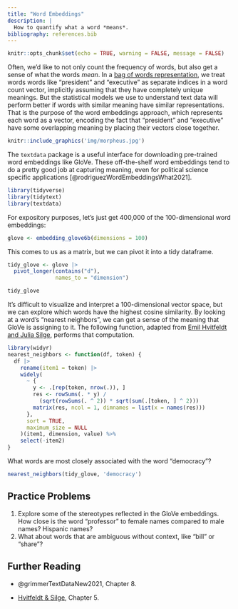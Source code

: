 ```yaml
---
title: "Word Embeddings"
description: |
  How to quantify what a word *means*.
bibliography: references.bib
---
```


```r
knitr::opts_chunk$set(echo = TRUE, warning = FALSE, message = FALSE)
```

Often, we'd like to not only count the frequency of words, but also get a sense of what the words *mean*. In a [bag of words representation](bag-of-words.html), we treat words words like "president" and "executive" as separate indices in a word count vector, implicitly assuming that they have completely unique meanings. But the statistical models we use to understand text data will perform better if words with similar meaning have similar representations. That is the purpose of the word embeddings approach, which represents each word as a vector, encoding the fact that "president" and "executive" have some overlapping meaning by placing their vectors close together.

```r
knitr::include_graphics('img/morpheus.jpg')
```

The `textdata` package is a useful interface for downloading pre-trained word embeddings like GloVe. These off-the-shelf word embeddings tend to do a pretty good job at capturing meaning, even for political science specific applications [@rodriguezWordEmbeddingsWhat2021].

```r
library(tidyverse)
library(tidytext)
library(textdata)
```

For expository purposes, let's just get 400,000 of the 100-dimensional word embeddings:

```r
glove <- embedding_glove6b(dimensions = 100)
```

This comes to us as a matrix, but we can pivot it into a tidy dataframe.

```r
tidy_glove <- glove |>
  pivot_longer(contains("d"),
               names_to = "dimension")

tidy_glove
```

It's difficult to visualize and interpret a 100-dimensional vector space, but we can explore which words have the highest cosine similarity. By looking at a word's "nearest neighbors", we can get a sense of the meaning that GloVe is assigning to it. The following function, adapted from [Emil Hvitfeldt and Julia Silge](https://smltar.com/embeddings.html), performs that computation.

```r
library(widyr)
nearest_neighbors <- function(df, token) {
  df |>
    rename(item1 = token) |>
    widely(
      ~ {
        y <- .[rep(token, nrow(.)), ]
        res <- rowSums(. * y) /
          (sqrt(rowSums(. ^ 2)) * sqrt(sum(.[token, ] ^ 2)))
        matrix(res, ncol = 1, dimnames = list(x = names(res)))
      },
      sort = TRUE,
      maximum_size = NULL
    )(item1, dimension, value) %>%
    select(-item2)
}
```

What words are most closely associated with the word "democracy"?

```r
nearest_neighbors(tidy_glove, 'democracy')
```

## Practice Problems

1.  Explore some of the stereotypes reflected in the GloVe embeddings. How close is the word "professor" to female names compared to male names? Hispanic names?
2.  What about words that are ambiguous without context, like "bill" or "share"?

## Further Reading

-   @grimmerTextDataNew2021, Chapter 8.

-   [Hvitfeldt & Silge](https://smltar.com/embeddings.html), Chapter 5.
